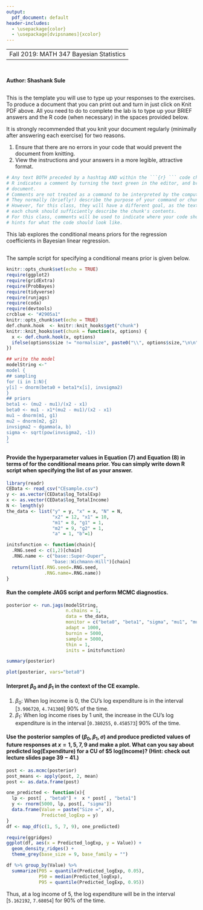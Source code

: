 ```yaml
---
output:
  pdf_document: default
header-includes:
  - \usepackage{color}
  - \usepackage[dvipsnames]{xcolor}
---
```

----
 Fall 2019: MATH 347 Bayesian Statistics
---

```r

```
## \textcolor{RoyalBlue}{{Lab 5: Conditional means priors in Bayesian linear regression}}
#### Author: Shashank Sule

#### \textcolor{Bittersweet}{Total Grade for Lab 5: /15} 
#### \textcolor{Bittersweet}{Comments (optional)} 

## \textcolor{RoyalBlue}{Template for lab report}
\textbf{Instructions:} This is the template you will use to type up your responses to the exercises. To produce a document that you can print out and turn in just click on Knit PDF above. All you need to do to complete the lab is to type up your BRIEF answers and the R code (when necessary) in the spaces provided below. 

It is strongly recommended that you knit your document regularly (minimally after answering each exercise) for two reasons. 

  1. Ensure that there are no errors in your code that would prevent the document from knitting.
  2. View the instructions and your answers in a more legible, attractive format.


```r
# Any text BOTH preceded by a hashtag AND within the ```{r} ``` code chunk is a comment. 
# R indicates a comment by turning the text green in the editor, and brown in the knitted
# document. 
# Comments are not treated as a command to be interpreted by the computer.
# They normally (briefly!) describe the purpose of your command or chunk in plain English.
# However, for this class, they will have a different goal, as the text above and below 
# each chunk should sufficiently describe the chunk's contents.
# For this class, comments will be used to indicate where your code should go, or to give
# hints for what the code should look like.
```

This lab explores the conditional means priors for the regression coefficients in Bayesian linear regression.

## \textcolor{RoyalBlue}{The conditional means priors in the CE example}
\begin{itemize}
\item The linear relationship:
\begin{eqnarray}
\mu_i=\beta_0+\beta_1x_i.
\end{eqnarray}
\begin{itemize}
    \item Easier to formulate prior opinion about the mean values, $\mu_i$
    \item For predictor value $x_1$, one can construct a Normal prior for the mean value $\mu_1$:
    \begin{eqnarray}
    \mu_1 \sim \textrm{Normal}(m_1,s_1)
    \end{eqnarray}
    \noindent e.g. if $x_1=10$, the mean $\mu_1=\beta_0+\beta_1(1)\sim \textrm{Normal}(8,2)$
    \item Similarly, for predictor value $x_2$, one can construct a Normal prior for the mean value of $\mu_2$:
    \begin{eqnarray}
    \mu_2 \sim \textrm{Normal}(m_2,s_2)
    \end{eqnarray}
    \noindent e.g. if $x_2=15$, the mean $\mu_2=\beta_0+\beta_1(12)\sim \textrm{Normal}(11,2)$
\end{itemize}
\item Assuming independence:
\begin{eqnarray}
\pi(\mu_1,\mu_2)=\pi(\mu_1)\pi(\mu_2)
\end{eqnarray}
\item One can then solve $\beta_0$ and $\beta_1$ in $\mu_i=\beta_0+\beta_1x_i$ given $\mu_1,\mu_2,x_1,x_2$:
\begin{eqnarray}
\beta_1=\frac{\mu_2-\mu_1}{x_2-x_1},
\end{eqnarray}
\begin{eqnarray}
\beta_0=\mu_1-x_1\Big(\frac{\mu_2-\mu_1}{x_2-x_1}\Big).
\end{eqnarray}
\item Currently, we have $x_1=10,x_2=12$, and
\begin{eqnarray}
\mu_1=\beta_0+\beta_1(10)\sim \textrm{Normal}(8,2),
\end{eqnarray}
\begin{eqnarray}
\mu_2=\beta_0+\beta_1(12)\sim \textrm{Normal}(11,2).
\end{eqnarray}
\end{itemize}

## \textcolor{RoyalBlue}{Specifying a conditional means prior in JAGS}
The \texttt{modelString} sample script for specifying a conditional means prior is given below.

```r
knitr::opts_chunk$set(echo = TRUE)
require(ggplot2)
require(gridExtra)
require(ProbBayes)
require(tidyverse)
require(runjags)
require(coda)
require(devtools)
crcblue <- "#2905a1"
knitr::opts_chunk$set(echo = TRUE)
def.chunk.hook  <- knitr::knit_hooks$get("chunk")
knitr::knit_hooks$set(chunk = function(x, options) {
  x <- def.chunk.hook(x, options)
  ifelse(options$size != "normalsize", paste0("\\", options$size,"\n\n", x, "\n\n \\normalsize"), x)
})
```

```r
## write the model
modelString <-"
model {
## sampling
for (i in 1:N){
y[i] ~ dnorm(beta0 + beta1*x[i], invsigma2)
}
## priors
beta1 <- (mu2 - mu1)/(x2 - x1)
beta0 <- mu1 - x1*(mu2 - mu1)/(x2 - x1)
mu1 ~ dnorm(m1, g1)
mu2 ~ dnorm(m2, g2)
invsigma2 ~ dgamma(a, b)
sigma <- sqrt(pow(invsigma2, -1))
}
"
```

#### \textcolor{RoyalBlue}{Exercise 1:} Provide the hyperparameter values in Equation $(7)$ and Equation $(8)$ in terms of \texttt{the\_data} for the conditional means prior. You can simply write down R script when specifying the list of \texttt{the\_data} as your answer.

```r
library(readr)
CEData <- read_csv("CEsample.csv")
y <- as.vector(CEData$log_TotalExp)
x <- as.vector(CEData$log_TotalIncome)
N <- length(y)
the_data <- list("y" = y, "x" = x, "N" = N,
                 "x2" = 12, "x1" = 10,
                 "m1" = 8, "g1" = 1,
                 "m2" = 9, "g2" = 1,
                 "a" = 1, "b"=1)

initsfunction <- function(chain){
  .RNG.seed <- c(1,2)[chain]
  .RNG.name <- c("base::Super-Duper",
                 "base::Wichmann-Hill")[chain]
  return(list(.RNG.seed=.RNG.seed,
              .RNG.name=.RNG.name))
}
```


#### \textcolor{Bittersweet}{Grade for Exercise 1: /3} 
#### \textcolor{Bittersweet}{Comments: }

#### \textcolor{RoyalBlue}{Exercise 2:} Run the complete JAGS script and perform MCMC diagnostics.

```r
posterior <- run.jags(modelString,
                      n.chains = 1,
                      data = the_data,
                      monitor = c("beta0", "beta1", "sigma", "mu1", "mu2"),
                      adapt = 1000,
                      burnin = 5000,
                      sample = 5000,
                      thin = 1,
                      inits = initsfunction)
```

```r
summary(posterior)
```

```r
plot(posterior, vars="beta0")
```

#### \textcolor{Bittersweet}{Grade for Exercise 2: /4} 
#### \textcolor{Bittersweet}{Comments: }

#### \textcolor{RoyalBlue}{Exercise 3:} Interpret $\beta_0$ and $\beta_1$ in the context of the CE example.

1. $\beta_0$: When log income is 0, the CU's log expenditure is in the interval [`3.906720`, `4.741300`] 90% of the time.
2. $\beta_1$: When log income rises by 1 unit, the increase in the CU's log expenditure is in the interval [`0.380255`, `0.458573`] 90% of the time. 

#### \textcolor{Bittersweet}{Grade for Exercise 3: /4} 
#### \textcolor{Bittersweet}{Comments: }

#### \textcolor{RoyalBlue}{Exercise 4:} Use the posterior samples of $(\beta_0,\beta_1,\sigma)$ and produce predicted values of future responses at $x=1,5,7,9$ and make a plot. What can you say about predicted log(Expenditure) for a CU of $\$5$ log(Income)? (Hint: check out lecture slides page $39-41$.)

```r
post <- as.mcmc(posterior)
post_means <- apply(post, 2, mean)
post <- as.data.frame(post)
```

```r
one_predicted <- function(x){
  lp <- post[ , "beta0"] +  x * post[ , "beta1"]
  y <- rnorm(5000, lp, post[, "sigma"])
  data.frame(Value = paste("Size =", x),
             Predicted_logExp = y)
}
df <- map_df(c(1, 5, 7, 9), one_predicted)
```

```r
require(ggridges)
ggplot(df, aes(x = Predicted_logExp, y = Value)) +
  geom_density_ridges() +
  theme_grey(base_size = 9, base_family = "")
```

```r
df %>% group_by(Value) %>%
  summarize(P05 = quantile(Predicted_logExp, 0.05),
            P50 = median(Predicted_logExp),
            P95 = quantile(Predicted_logExp, 0.95))
```

Thus, at a log income of 5, the log expenditure will be in the interval [`5.162192`, `7.68054`] for 90% of the time. 

#### \textcolor{Bittersweet}{Grade for Exercise 4: /4} 
#### \textcolor{Bittersweet}{Comments: }